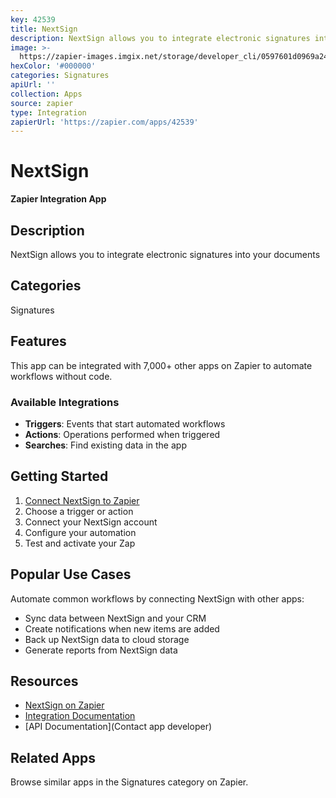 ```yaml
---
key: 42539
title: NextSign
description: NextSign allows you to integrate electronic signatures into your documents
image: >-
  https://zapier-images.imgix.net/storage/developer_cli/0597601d0969a246dfa70325a2d39443.png?auto=format%2Ccompress&ixlib=python-3.0.0&q=50
hexColor: '#000000'
categories: Signatures
apiUrl: ''
collection: Apps
source: zapier
type: Integration
zapierUrl: 'https://zapier.com/apps/42539'
---
```

# NextSign

**Zapier Integration App**

## Description

NextSign allows you to integrate electronic signatures into your documents

## Categories

Signatures

## Features

This app can be integrated with 7,000+ other apps on Zapier to automate workflows without code.

### Available Integrations

- **Triggers**: Events that start automated workflows
- **Actions**: Operations performed when triggered
- **Searches**: Find existing data in the app

## Getting Started

1. [Connect NextSign to Zapier](https://zapier.com/apps/42539)
2. Choose a trigger or action
3. Connect your NextSign account
4. Configure your automation
5. Test and activate your Zap

## Popular Use Cases

Automate common workflows by connecting NextSign with other apps:

- Sync data between NextSign and your CRM
- Create notifications when new items are added
- Back up NextSign data to cloud storage
- Generate reports from NextSign data

## Resources

- [NextSign on Zapier](https://zapier.com/apps/42539)
- [Integration Documentation](https://zapier.com/apps/42539/integrations)
- [API Documentation](Contact app developer)

## Related Apps

Browse similar apps in the Signatures category on Zapier.

